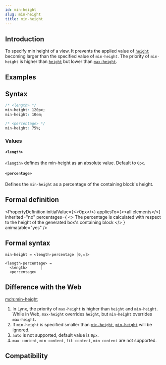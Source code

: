```yaml
---
id: min-height
slug: min-height
title: min-height
---
```


## Introduction

To specify min height of a view. It prevents the applied value of [`height`](./height) becoming larger than the specified value of `min-height`.
The priority of `min-height` is higher than [`height`](./height) but lower than [`max-height`](./max-height).

## Examples


<Go
  example="css-api"
  defaultFile="src/min-height/App.tsx"
  img="https://lf-lynx.tiktok-cdns.com/obj/lynx-artifacts-oss-sg/lynx-website/assets/doc/css/min-height.jpg"
  entry="src/min-height"
  defaultEntryFile="dist/min-height.lynx.bundle"
/>

## Syntax

```css
/* <length> */
min-height: 120px;
min-height: 10em;

/* <percentage> */
min-height: 75%;
```

### Values

#### `<length>`

[`<length>`](api/css/data-type/length.mdx) defines the min-height as an absolute value. Default to `0px`.

#### `<percentage>`

Defines the `min-height` as a percentage of the containing block's height.

## Formal definition


<PropertyDefinition
  initialValue={<>0px</>}
  appliesTo={<>all elements</>}
  inherited="no"
  percentages={
    <>
      The percentage is calculated with respect to the height of the generated
      box's containing block
    </>
  }
  animatable="yes"
/>

## Formal syntax

```
min-height = <length-percentage [0,∞]>

<length-percentage> =
  <length>      |
  <percentage>
```

## Difference with the Web

[mdn:min-height](https://developer.mozilla.org/en-US/docs/Web/CSS/min-height)

1. In Lynx, the priority of `max-height` is higher than `height` and `min-height`. While in Web, `max-height` overrides `height`, but `min-height` overrides `max-height`.
2. If `min-height` is specified smaller than [`min-height`](./min-height.mdx), [`min-height`](./min-height.mdx) will be ignored.
3. `auto` is not supported, default value is `0px`.
4. `max-content`, `min-content`, `fit-content`, `min-content` are not supported.

## Compatibility


<LegacyCompatTable metadata="css/properties/min-height" />
